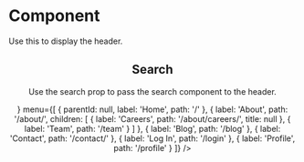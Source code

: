 
<Meta title="Components/Organisms/Header" component={Header} />

# Component

Use this to display the header.

<Canvas>
  <Story name="Component">
    <NextAuthProvider session={{}}>
      <Header
        menu={[
          {
            __typename: 'MenuItem',
            id: 'cG9zdDozMQ==',
            parentId: null,
            label: 'Home',
            path: '/',
            target: null,
            title: null,
            children: []
          },
          {
            __typename: 'MenuItem',
            id: 'cG9zdDoyMjE=',
            parentId: null,
            label: 'About',
            path: '/about/',
            target: null,
            title: null,
            children: [
              {
                __typename: 'MenuItem',
                id: 'cG9zdDozODE=',
                parentId: 'cG9zdDoyMjE=',
                label: 'Careers',
                path: '/about/careers/',
                target: null,
                title: null,
                children: []
              },
              {
                __typename: 'MenuItem',
                id: 'cG9zdDozMTE=',
                parentId: 'cG9zdDoyMjE=',
                label: 'Team',
                path: '/team',
                target: null,
                title: null,
                children: []
              }
            ]
          },
          {
            __typename: 'MenuItem',
            id: 'cG9zdDoyOTQ=',
            parentId: null,
            label: 'Blog',
            path: '/blog',
            target: null,
            title: null,
            children: []
          },
          {
            __typename: 'MenuItem',
            id: 'cG9zdDoyMTc=',
            parentId: null,
            label: 'Contact',
            path: '/contact/',
            target: null,
            title: null,
            children: []
          },
          {
            __typename: 'MenuItem',
            id: 'cG9zdDo0MDA=',
            parentId: null,
            label: 'Log In',
            path: '/login',
            target: null,
            title: null,
            children: []
          },
          {
            __typename: 'MenuItem',
            id: 'cG9zdDo0MDE=',
            parentId: null,
            label: 'Profile',
            path: '/profile',
            target: null,
            title: null,
            children: []
          }
        ]}
      />
    </NextAuthProvider>
  </Story>
</Canvas>

## Search

Use the search prop to pass the search component to the header.

<Canvas>
  <Story name="Search">
    <NextAuthProvider session={{}}>
      <Header
        search={<input type="text" name="search" placeholder="Search" />}
        menu={[
          {
            parentId: null,
            label: 'Home',
            path: '/'
          },
          {
            label: 'About',
            path: '/about/',
            children: [
              {
                label: 'Careers',
                path: '/about/careers/',
                title: null
              },
              {
                label: 'Team',
                path: '/team'
              }
            ]
          },
          {
            label: 'Blog',
            path: '/blog'
          },
          {
            label: 'Contact',
            path: '/contact/'
          },
          {
            label: 'Log In',
            path: '/login'
          },
          {
            label: 'Profile',
            path: '/profile'
          }
        ]}
      />
    </NextAuthProvider>
  </Story>
</Canvas>
